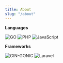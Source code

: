 ```yaml
---
title: About
slug: "/about"
---
```


**Languages**

![GO](https://img.shields.io/badge/Go-00ADD8?style=flat&logo=Go&logoColor=white)
![PHP](https://img.shields.io/badge/PHP-777BB4?style=flat&logo=PHP&logoColor=white)
![JavaScript](https://img.shields.io/badge/JavaScript-F7DF1E?style=flat&logo=JavaScript&logoColor=black)

**Frameworks**

![GIN-GONIC](https://img.shields.io/badge/gin--gonic-00ADD8?style=flat&logo=Go&logoColor=white)
![Laravel](https://img.shields.io/badge/Laravel-FF2D20?style=flat&logo=Laravel&logoColor=white)

